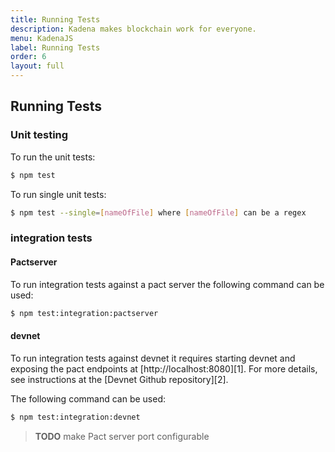 ```yaml
---
title: Running Tests  
description: Kadena makes blockchain work for everyone.  
menu: KadenaJS  
label: Running Tests  
order: 6  
layout: full  
---  
```

## Running Tests

### Unit testing

To run the unit tests:

```bash
$ npm test
```

To run single unit tests:

```bash
$ npm test --single=[nameOfFile] where [nameOfFile] can be a regex
```

### integration tests

#### Pactserver

To run integration tests against a pact server the following command can be
used:

```bash
$ npm test:integration:pactserver
```

#### devnet

To run integration tests against devnet it requires starting devnet and exposing
the pact endpoints at [http://localhost:8080][1]. For more details, see
instructions at the [Devnet Github repository][2].

The following command can be used:

```bash
$ npm test:integration:devnet
```

> <b>TODO</b> make Pact server port configurable
